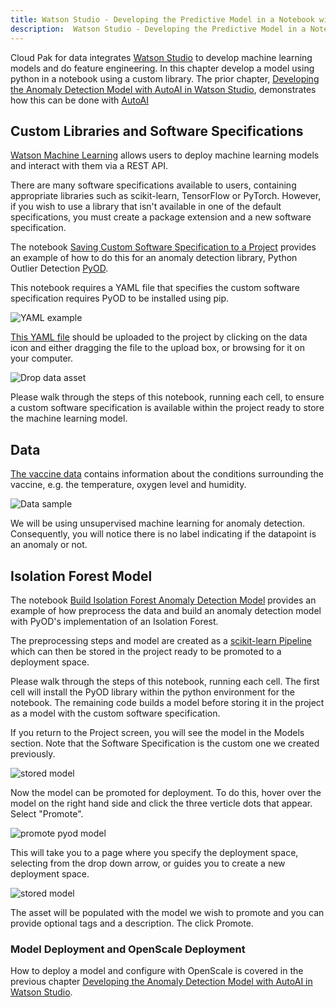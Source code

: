 ```yaml
---
title: Watson Studio - Developing the Predictive Model in a Notebook with a Custom Library
description:  Watson Studio - Developing the Predictive Model in a Notebook with a Custom Library
---
```


Cloud Pak for data integrates [Watson Studio](https://www.ibm.com/cloud/watson-studio) to develop machine learning models and do feature engineering. In this chapter develop a model using python in a notebook using a custom library. The prior chapter, [Developing the Anomaly Detection Model with AutoAI in Watson Studio](../ws-ml-dev), demonstrates how this can be done with [AutoAI](https://www.ibm.com/cloud/watson-studio/autoai)

## Custom Libraries and Software Specifications

[Watson Machine Learning](https://www.ibm.com/cloud/machine-learning) allows users to deploy machine learning models and interact with them via a REST API.

There are many software specifications available to users, containing appropriate libraries such as scikit-learn, TensorFlow or PyTorch. However, if you wish to use a library that isn't available in one of the default specifications, you must create a package extension and a new software specification.

The notebook [Saving Custom Software Specification to a Project](https://github.com/ibm-cloud-architecture/vaccine-solution-main/blob/master/docs/src/pages/solution/cp4d/notebook/Saving%20Custom%20Software%20Specification%20to%20a%20Project.ipynb) provides an example of how to do this for an anomaly detection library, Python Outlier Detection [PyOD](https://github.com/yzhao062/pyod).

This notebook requires a YAML file that specifies the custom software specification requires PyOD to be installed using pip.

![YAML example](images/yaml-image.png)

[This YAML file](https://github.com/ibm-cloud-architecture/vaccine-solution-main/blob/master/docs/src/pages/solution/cp4d/notebook/customlibrarypyod.yaml) should be uploaded to the project by clicking on the data icon and either dragging the file to the upload box, or browsing for it on your computer.

![Drop data asset](images/drop-data-asset.png)

Please walk through the steps of this notebook, running each cell, to ensure a custom software specification is available within the project ready to store the machine learning model.

## Data

[The vaccine data](https://github.com/ibm-cloud-architecture/vaccine-solution-main/blob/master/docs/src/pages/solution/cp4d/notebook/vaccine_anomaly_data.csv) contains information about the conditions surrounding the vaccine, e.g. the temperature, oxygen level and humidity.

![Data sample](images/sample-vaccine-data.png)

We will be using unsupervised machine learning for anomaly detection. Consequently, you will notice there is no label indicating if the datapoint is an anomaly or not.

## Isolation Forest Model

The notebook [Build Isolation Forest Anomaly Detection Model](https://github.com/ibm-cloud-architecture/vaccine-solution-main/blob/master/docs/src/pages/solution/cp4d/notebook/Build%20Isolation%20Forest%20Anomaly%20Detection%20Model.ipynb) provides an example of how preprocess the data and build an anomaly detection model with PyOD's implementation of an Isolation Forest.

The preprocessing steps and model are created as a [scikit-learn Pipeline](https://scikit-learn.org/stable/modules/generated/sklearn.pipeline.Pipeline.html) which can then be stored in the project ready to be promoted to a deployment space. 

Please walk through the steps of this notebook, running each cell. The first cell will install the PyOD library within the python environment for the notebook. The remaining code builds a model before storing it in the project as a model with the custom software specification.

If you return to the Project screen, you will see the model in the Models section. Note that the Software Specification is the custom one we created previously.

![stored model](images/pyod-model-project.png)

Now the model can be promoted for deployment. To do this, hover over the model on the right hand side and click the three verticle dots that appear. Select "Promote".

![promote pyod model](images/promote-pyod-model.png)

This will take you to a page where you specify the deployment space, selecting from the drop down arrow, or guides you to create a new deployment space.

![stored model](images/promote-to-space.png)

The asset will be populated with the model we wish to promote and you can provide optional tags and a description. The click Promote.

### Model Deployment and OpenScale Deployment

How to deploy a model and configure with OpenScale is covered in the previous chapter [Developing the Anomaly Detection Model with AutoAI in Watson Studio](../ws-ml-dev).
